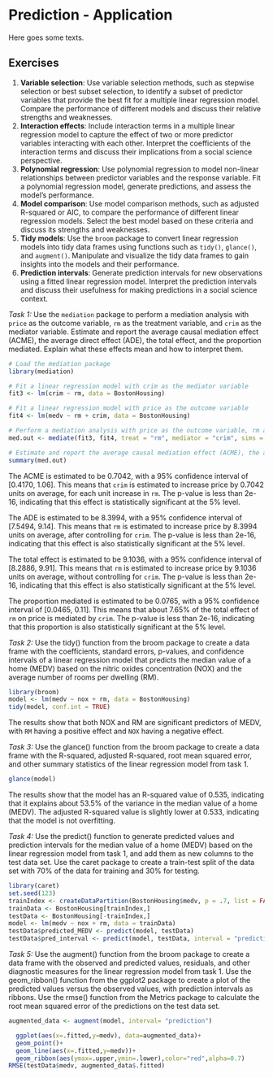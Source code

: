 # Prediction - Application {#pm-a}
Here goes some texts.


## Exercises

1. **Variable selection**: Use variable selection methods, such as stepwise selection or best subset selection, to identify a subset of predictor variables that provide the best fit for a multiple linear regression model. Compare the performance of different models and discuss their relative strengths and weaknesses.
2. **Interaction effects**: Include interaction terms in a multiple linear regression model to capture the effect of two or more predictor variables interacting with each other. Interpret the coefficients of the interaction terms and discuss their implications from a social science perspective.
3. **Polynomial regression**: Use polynomial regression to model non-linear relationships between predictor variables and the response variable. Fit a polynomial regression model, generate predictions, and assess the model's performance.
4. **Model comparison**: Use model comparison methods, such as adjusted R-squared or AIC, to compare the performance of different linear regression models. Select the best model based on these criteria and discuss its strengths and weaknesses.
5. **Tidy models**: Use the `broom` package to convert linear regression models into tidy data frames using functions such as `tidy()`, `glance()`, and `augment()`. Manipulate and visualize the tidy data frames to gain insights into the models and their performance.
6. **Prediction intervals**: Generate prediction intervals for new observations using a fitted linear regression model. Interpret the prediction intervals and discuss their usefulness for making predictions in a social science context.

*Task 1:* Use the `mediation` package to perform a mediation analysis with `price` as the outcome variable, `rm` as the treatment variable, and `crim` as the mediator variable. Estimate and report the average causal mediation effect (ACME), the average direct effect (ADE), the total effect, and the proportion mediated. Explain what these effects mean and how to interpret them.

```r
# Load the mediation package
library(mediation)

# Fit a linear regression model with crim as the mediator variable
fit3 <- lm(crim ~ rm, data = BostonHousing)

# Fit a linear regression model with price as the outcome variable
fit4 <- lm(medv ~ rm + crim, data = BostonHousing)

# Perform a mediation analysis with price as the outcome variable, rm as the treatment variable, and crim as the mediator variable
med.out <- mediate(fit3, fit4, treat = "rm", mediator = "crim", sims = 1000)

# Estimate and report the average causal mediation effect (ACME), the average direct effect (ADE), the total effect, and the proportion mediated
summary(med.out)
```
The ACME is estimated to be 0.7042, with a 95% confidence interval of [0.4170, 1.06]. This means that `crim` is estimated to increase price by 0.7042 units on average, for each unit increase in `rm`. The p-value is less than 2e-16, indicating that this effect is statistically significant at the 5% level.

The ADE is estimated to be 8.3994, with a 95% confidence interval of [7.5494, 9.14]. This means that `rm` is estimated to increase price by 8.3994 units on average, after controlling for `crim`. The p-value is less than 2e-16, indicating that this effect is also statistically significant at the 5% level.

The total effect is estimated to be 9.1036, with a 95% confidence interval of [8.2886, 9.91]. This means that `rm` is estimated to increase price by 9.1036 units on average, without controlling for `crim`. The p-value is less than 2e-16, indicating that this effect is also statistically significant at the 5% level.

The proportion mediated is estimated to be 0.0765, with a 95% confidence interval of [0.0465, 0.11]. This means that about 7.65% of the total effect of `rm` on price is mediated by `crim`. The p-value is less than 2e-16, indicating that this proportion is also statistically significant at the 5% level.

*Task 2:* Use the tidy() function from the broom package to create a data frame with the coefficients, standard errors, p-values, and confidence intervals of a linear regression model that predicts the median value of a home (MEDV) based on the nitric oxides concentration (NOX) and the average number of rooms per dwelling (RM).

```r
library(broom)
model <- lm(medv ~ nox + rm, data = BostonHousing)
tidy(model, conf.int = TRUE)

```
The results show that both NOX and RM are significant predictors of MEDV, with `RM` having a positive effect and `NOX` having a negative effect.


*Task 3:* Use the glance() function from the broom package to create a data frame with the R-squared, adjusted R-squared, root mean squared error, and other summary statistics of the linear regression model from task 1.


```r
glance(model)
```
The results show that the model has an R-squared value of 0.535, indicating that it explains about 53.5% of the variance in the median value of a home (MEDV). The adjusted R-squared value is slightly lower at 0.533, indicating that the model is not overfitting.

*Task 4:* Use the predict() function to generate predicted values and prediction intervals for the median value of a home (MEDV) based on the linear regression model from task 1, and add them as new columns to the test data set. Use the caret package to create a train-test split of the data set with 70% of the data for training and 30% for testing.

```r
library(caret)
set.seed(123)
trainIndex <- createDataPartition(BostonHousing$medv, p = .7, list = FALSE)
trainData <- BostonHousing[trainIndex,]
testData <- BostonHousing[-trainIndex,]
model <- lm(medv ~ nox + rm, data = trainData)
testData$predicted_MEDV <- predict(model, testData)
testData$pred_interval <- predict(model, testData, interval = "prediction")

```


*Task 5:* Use the augment() function from the broom package to create a data frame with the observed and predicted values, residuals, and other diagnostic measures for the linear regression model from task 1. Use the geom_ribbon() function from the ggplot2 package to create a plot of the predicted values versus the observed values, with prediction intervals as ribbons. Use the rmse() function from the Metrics package to calculate the root mean squared error of the predictions on the test data set.

```r
augmented_data <- augment(model, interval= "prediction")

  ggplot(aes(x=.fitted,y=medv), data=augmented_data)+
  geom_point()+
  geom_line(aes(x=.fitted,y=medv))+
  geom_ribbon(aes(ymax=.upper,ymin=.lower),color="red",alpha=0.7)
RMSE(testData$medv, augmented_data$.fitted)

```




